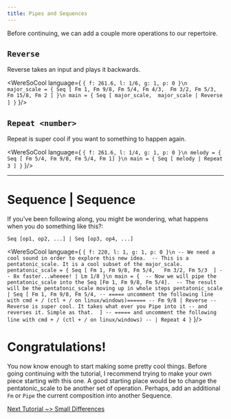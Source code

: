 ```yaml
---
title: Pipes and Sequences 
---
```


Before continuing, we can add a couple more operations to our repertoire. 

## `Reverse`
Reverse takes an input and plays it backwards. 

<WereSoCool language={
`{ f: 261.6, l: 1/6, g: 1, p: 0 }\n
major_scale = {
  Seq [
    Fm 1, Fm 9/8, Fm 5/4, Fm 4/3, 
    Fm 3/2, Fm 5/3, Fm 15/8, Fm 2
  ]
}\n
main = {
  Seq [
    major_scale, 
    major_scale | Reverse
  ]
}`
}/>

## `Repeat <number>`
Repeat is super cool if you want to something to happen again. 

<WereSoCool language={
`{ f: 261.6, l: 1/4, g: 1, p: 0 }\n
melody = {
  Seq [ Fm 5/4, Fm 9/8, Fm 5/4, Fm 1]
}\n
main = {
  Seq [
    melody | Repeat 3
  ]
}`
}/>

---

# Sequence | Sequence 

If you've been following along, you might be wondering, 
what happens when you do something like this?:

`Seq [op1, op2, ...] | Seq [op3, op4, ...]`

<WereSoCool language={
`{ f: 220, l: 1, g: 1, p: 0 }\n
-- We need a cool sound in order to explore this new idea. 
-- This is a pentatonic_scale. It is a cool subset of the major_scale.
pentatonic_scale = {
	Seq [
      Fm 1, Fm 9/8, Fm 5/4,  
      Fm 3/2, Fm 5/3 
  ]
  -- 8x faster...wheeee!
  | Lm 1/8
}\n
main = { 
  -- Now we will pipe the pentatonic_scale into the Seq [Fm 1, Fm 9/8, Fm 5/4]. 
  -- The result will be the pentatonic_scale moving up in whole steps
  pentatonic_scale
  | Seq [
      Fm 1, Fm 9/8, Fm 5/4,
      -- ===== uncomment the following line with cmd + / (ctl + / on linux/windows)======
      -- Fm 9/8 | Reverse
      -- Reverse is super cool. It takes what ever you Pipe into it
      -- and reverses it. Simple as that. 
  ]
  -- ===== and uncomment the following line with cmd + / (ctl + / on linux/windows)
  -- | Repeat 4
}`
}/>

# Congratulations!
You now know enough to start making some pretty cool things. 
Before going continuing with the tutorial, 
I recommend trying to make your own piece starting with this one.
A good starting place would be to change the pentatonic_scale to be 
another set of operation. Perhaps, add an additional `Fm` or 
`Pipe` the current composition into another Sequence. 


[Next Tutorial ~> Small Differences](/posts/small_differences)
